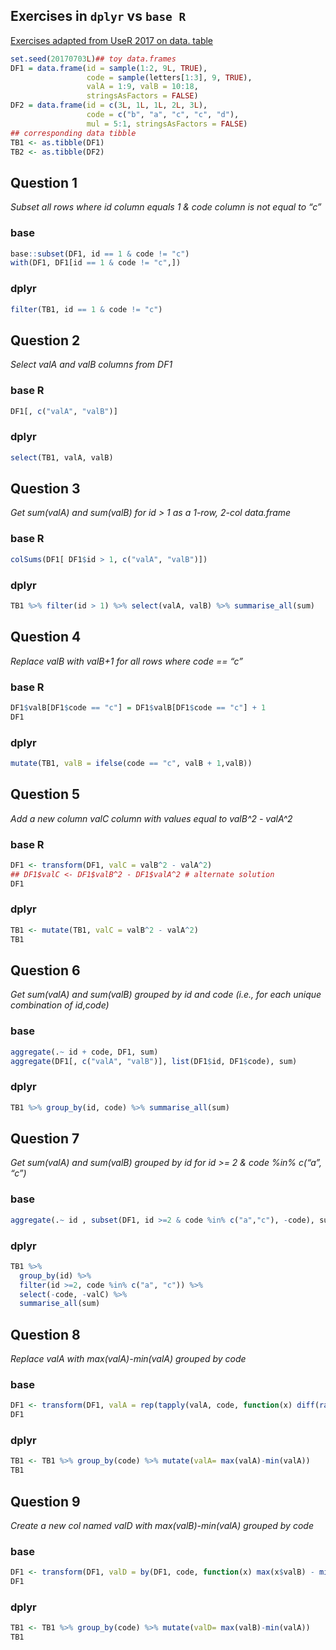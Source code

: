 ## Exercises in `dplyr` vs `base R`

[Exercises adapted from  UseR 2017 on data. table](https://user2017.sched.com/event/Aw0L/datatable-for-beginners)

```r
set.seed(20170703L)## toy data.frames
DF1 = data.frame(id = sample(1:2, 9L, TRUE), 
                 code = sample(letters[1:3], 9, TRUE), 
                 valA = 1:9, valB = 10:18, 
                 stringsAsFactors = FALSE)
DF2 = data.frame(id = c(3L, 1L, 1L, 2L, 3L), 
                 code = c("b", "a", "c", "c", "d"), 
                 mul = 5:1, stringsAsFactors = FALSE)
## corresponding data tibble
TB1 <- as.tibble(DF1)
TB2 <- as.tibble(DF2)
```

## Question 1

_Subset all rows where id column equals 1 & code column is not equal to "c"_

\pause

### base

```r
base::subset(DF1, id == 1 & code != "c")
with(DF1, DF1[id == 1 & code != "c",])
```

\pause

### dplyr

```r
filter(TB1, id == 1 & code != "c")
```

## Question 2

_Select valA and valB columns from DF1_

\pause 

### base R

```r
DF1[, c("valA", "valB")]
```

\pause 

### dplyr

```r
select(TB1, valA, valB)
```

## Question 3

_Get sum(valA) and sum(valB) for id > 1 as a 1-row, 2-col data.frame_

\pause 

### base R

```r
colSums(DF1[ DF1$id > 1, c("valA", "valB")])
```

\pause 

### dplyr

```r
TB1 %>% filter(id > 1) %>% select(valA, valB) %>% summarise_all(sum)
```

## Question 4

_Replace valB with valB+1 for all rows where code == "c"_

\pause 

### base R

```r
DF1$valB[DF1$code == "c"] = DF1$valB[DF1$code == "c"] + 1
DF1
```

\pause 

### dplyr

```r
mutate(TB1, valB = ifelse(code == "c", valB + 1,valB))
```

## Question 5

_Add a new column valC column with values equal to valB^2 - valA^2_

\pause 

### base R

```r
DF1 <- transform(DF1, valC = valB^2 - valA^2)
## DF1$valC <- DF1$valB^2 - DF1$valA^2 # alternate solution
DF1
```

### dplyr

\pause 

```r
TB1 <- mutate(TB1, valC = valB^2 - valA^2)
TB1
```

## Question 6

_Get sum(valA) and sum(valB) grouped by id and code (i.e., for each unique combination of id,code)_

\pause 

### base

```r
aggregate(.~ id + code, DF1, sum)
aggregate(DF1[, c("valA", "valB")], list(DF1$id, DF1$code), sum)
```

\pause 

### dplyr 

```r
TB1 %>% group_by(id, code) %>% summarise_all(sum)
```

## Question 7

_Get sum(valA) and sum(valB) grouped by id for id >= 2 & code %in% c("a", "c")_

\pause 

### base

```r
aggregate(.~ id , subset(DF1, id >=2 & code %in% c("a","c"), -code), sum)
```

\pause 

### dplyr

```r
TB1 %>% 
  group_by(id) %>% 
  filter(id >=2, code %in% c("a", "c")) %>% 
  select(-code, -valC) %>% 
  summarise_all(sum)
```

## Question 8

_Replace valA with max(valA)-min(valA) grouped by code_

\pause 

### base

```r
DF1 <- transform(DF1, valA = rep(tapply(valA, code, function(x) diff(range(x)))[code]))
DF1
```

\pause 

### dplyr

```r
TB1 <- TB1 %>% group_by(code) %>% mutate(valA= max(valA)-min(valA))
TB1
```

## Question 9

_Create a new col named valD with max(valB)-min(valA) grouped by code_

\pause 

### base

```r
DF1 <- transform(DF1, valD = by(DF1, code, function(x) max(x$valB) - min(x$valA))[code])
DF1
```

\pause 

### dplyr

```r
TB1 <- TB1 %>% group_by(code) %>% mutate(valD= max(valB)-min(valA))
TB1
```

<!-- ## Question 10 -->

<!-- _Subset DF1 by DF2 on id,code column. That is, for each row of DF2\$id, DF2\$code, get valA and valB cols from DF1. Include rows that have no matches as well._ -->

<!-- \pause  -->

<!-- ### base  -->

<!-- ```{r} -->
<!-- merge(DF1, DF2[, c("id", "code")], by = c("id", "code"), all.y=TRUE) -->
<!-- ``` -->

<!-- \pause  -->

<!-- ### dplyr -->

<!-- ```{r} -->
<!-- right_join(TB1, TB2 %>% select(id, code), by = c("id", "code"))  -->
<!-- ## inner_join to keep only rows present in tibbles, left_join to keep all rows from TB1 -->
<!-- ## anti_join to keep only rows from TB1 with no matching rows in TB2 -->
<!-- ``` -->

<!-- #### data.table -->

<!-- ```{r} -->
<!-- merge(DT1, DT2[ , .(id, code)], all.y = TRUE) -->
<!-- ``` -->

<!-- ### Question 11 -->

<!-- _Same as (10), but fetch just the first matching row of DF1 for each row of DF2\$id, DF2\$code. Exclude non-matching rows._ -->

<!-- #### base -->

<!-- ```{r} -->
<!-- merge(DF1[!duplicated(DF1[, c("id", "code")]), ], -->
<!--       DF2[, c("id", "code")], by = c("id", "code")) -->
<!-- ``` -->

<!-- #### dplyr  -->

<!-- ```{r} -->
<!-- TB1 %>% group_by(id, code) %>% slice(1) %>% ## first entry in each (id, code) group -->
<!--   inner_join(select(TB2, id, code), by = c("id", "code")) -->
<!-- ``` -->

<!-- #### data.table -->

<!-- ```{r} -->
<!-- merge(DT1[, .SD[1], by = list(id, code)], ## first entry in each (id, code) group -->
<!--       DT2[ , .(id, code)]) -->
<!-- ``` -->

<!-- ### Question 12 -->

<!-- _For every row of DF2\$id, DF2\$code that matches with DF1’s, update valA with valA\*mul._ -->

<!-- #### base  -->

<!-- ```{r} -->
<!-- transform(merge(DF1, DF2, by = c("id", "code"), all.y=TRUE), valA = valA * mul) -->
<!-- ``` -->

<!-- #### dplyr  -->

<!-- ```{r} -->
<!-- right_join(TB1, TB2, by = c("id", "code")) %>% mutate(valA = valA * mul) -->
<!-- ``` -->

<!-- #### data.table -->

<!-- ```{r} -->
<!-- DT3 <- merge(DT1, DT2, all.y = TRUE)[ , "valA" := valA * mul] -->
<!-- show(DT3) ## je ne comprends pas pourquoi il faut utiliser show pour l'affichage -->
<!-- ``` -->


<!-- ### Question 13 -->

<!-- _Add a new column val to DF1 with values from DF2\$mul where DF2\$id, DF2\$code matches with DF1’s. Rows that don’t match should have NA._ -->

<!-- #### base -->

<!-- ```{r} -->
<!-- transform(merge(DF1, DF2, by = c("id", "code"), all.x = TRUE, sort = FALSE), mul = mul) -->
<!-- ``` -->

<!-- #### dplyr -->

<!-- ```{r} -->
<!-- left_join(TB1, TB2, by = c("id", "code")) -->
<!-- ``` -->

<!-- #### data.table -->

<!-- ```{r} -->
<!-- merge(DT1, DT2, all.x = TRUE) -->
<!-- ``` -->


